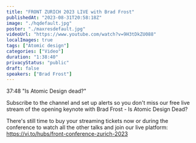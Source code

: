 ```yaml
---
title: "FRONT ZURICH 2023 LIVE with Brad Frost"
publishedAt: "2023-08-31T20:58:18Z"
image: "./hqdefault.jpg"
poster: "./maxresdefault.jpg"
videoUrl: "https://www.youtube.com/watch?v=9H3tDkZU088"
localImages: true
tags: ["Atomic design"]
categories: ["Video"]
duration: "1:38:40"
privacyStatus: "public"
draft: false
speakers: ["Brad Frost"]
---
```


37:48 "Is Atomic Design dead?"

Subscribe to the channel and set up alerts so you don't miss our free live stream of the opening keynote with Brad Frost - Is Atomic Design Dead?

There's still time to buy your streaming tickets now or during the conference to watch all the other talks and join our live platform: https://vi.to/hubs/front-conference-zurich-2023
